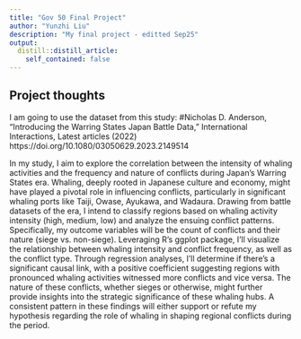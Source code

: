 ```yaml
---
title: "Gov 50 Final Project"
author: "Yunzhi Liu"
description: "My final project - editted Sep25"
output:
  distill::distill_article:
    self_contained: false
---
```




## Project thoughts

I am going to use the dataset from this study:
#Nicholas D. Anderson, “Introducing the Warring States Japan Battle Data,” International Interactions, Latest articles (2022) https://doi.org/10.1080/03050629.2023.2149514

In my study, I aim to explore the correlation between the intensity of whaling activities and the frequency and nature of conflicts during Japan's Warring States era. 
Whaling, deeply rooted in Japanese culture and economy, might have played a pivotal role in influencing conflicts, particularly in significant whaling ports like Taiji, Owase, Ayukawa, and Wadaura. Drawing from battle datasets of the era, I intend to classify regions based on whaling activity intensity (high, medium, low) and analyze the ensuing conflict patterns. Specifically, my outcome variables will be the count of conflicts and their nature (siege vs. non-siege). 
Leveraging R's ggplot package, I'll visualize the relationship between whaling intensity and conflict frequency, as well as the conflict type. 
Through regression analyses, I'll determine if there's a significant causal link, with a positive coefficient suggesting regions with pronounced whaling activities witnessed more conflicts and vice versa. The nature of these conflicts, whether sieges or otherwise, might further provide insights into the strategic significance of these whaling hubs. 
A consistent pattern in these findings will either support or refute my hypothesis regarding the role of whaling in shaping regional conflicts during the period.

